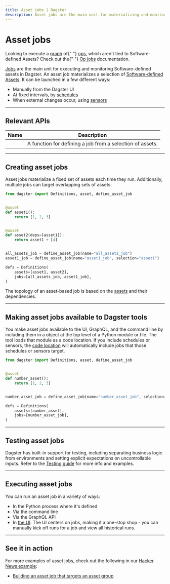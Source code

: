 ```yaml
---
title: Asset jobs | Dagster
description: Asset jobs are the main unit for materializing and monitoring Software-defined assets in Dagster.
---
```


# Asset jobs

<Note>
  Looking to execute a <a href="/concepts/ops-jobs-graphs/graphs">graph</a> of{" "}
  <a href="/concepts/ops-jobs-graphs/ops">ops</a>, which aren't tied to
  Software-defined Assets? Check out the{" "}
  <a href="/concepts/ops-jobs-graphs/op-jobs">Op jobs</a> documentation.
</Note>

[Jobs](/concepts/ops-jobs-graphs/jobs) are the main unit for executing and monitoring Software-defined assets in Dagster. An asset job materializes a selection of [Software-defined Assets](/concepts/assets/software-defined-assets). It can be launched in a few different ways:

- Manually from the Dagster UI
- At fixed intervals, by [schedules](/concepts/partitions-schedules-sensors/schedules)
- When external changes occur, using [sensors](/concepts/partitions-schedules-sensors/sensors)

---

## Relevant APIs

| Name                                   | Description                                               |
| -------------------------------------- | --------------------------------------------------------- |
| <PyObject object="define_asset_job" /> | A function for defining a job from a selection of assets. |

---

## Creating asset jobs

Asset jobs materialize a fixed set of assets each time they run. Additionally, multiple jobs can target overlapping sets of assets:

```python file=/concepts/assets/build_job.py startafter=start_job_only_marker endbefore=end_job_only_marker
from dagster import Definitions, asset, define_asset_job


@asset
def asset1():
    return [1, 2, 3]


@asset
def asset2(deps=[asset1]):
    return asset1 + [4]


all_assets_job = define_asset_job(name="all_assets_job")
asset1_job = define_asset_job(name="asset1_job", selection="asset1")

defs = Definitions(
    assets=[asset1, asset2],
    jobs=[all_assets_job, asset1_job],
)
```

The topology of an asset-based job is based on the [assets](/concepts/assets/software-defined-assets) and their dependencies.

---

## Making asset jobs available to Dagster tools

You make asset jobs available to the UI, GraphQL, and the command line by including them in a <PyObject object="Definitions"/> object at the top level of a Python module or file. The tool loads that module as a code location. If you include schedules or sensors, the [code location](/concepts/code-locations) will automatically include jobs that those schedules or sensors target.

```python file=/concepts/assets/jobs_to_definitions.py
from dagster import Definitions, asset, define_asset_job


@asset
def number_asset():
    return [1, 2, 3]


number_asset_job = define_asset_job(name="number_asset_job", selection="number_asset")

defs = Definitions(
    assets=[number_asset],
    jobs=[number_asset_job],
)
```

---

## Testing asset jobs

Dagster has built-in support for testing, including separating business logic from environments and setting explicit expectations on uncontrollable inputs. Refer to the [Testing guide](/concepts/testing) for more info and examples.

---

## Executing asset jobs

You can run an asset job in a variety of ways:

- In the Python process where it's defined
- Via the command line
- Via the GraphQL API
- In [the UI](/concepts/webserver/ui). The UI centers on jobs, making it a one-stop shop - you can manually kick off runs for a job and view all historical runs.

---

## See it in action

For more examples of asset jobs, check out the following in our [Hacker News example](https://github.com/dagster-io/dagster/tree/master/examples/project_fully_featured):

- [Building an asset job that targets an asset group](https://github.com/dagster-io/dagster/blob/master/examples/project_fully_featured/project_fully_featured/jobs.py)
